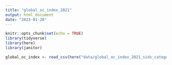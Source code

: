 ```yaml
---
title: "global_oc_index_2021"
output: html_document
date: "2023-01-20"
---
```


```r
knitr::opts_chunk$set(echo = TRUE)
library(tidyverse)
library(here)
library(janitor)
```


```r
global_oc_index <- read_csv(here("data/global_oc_index_2021_sids_category.csv"))

```


